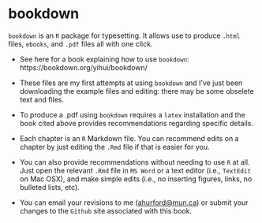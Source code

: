 # bookdown

`bookdown` is an `R` package for typesetting. It allows use to produce `.html` files, `ebooks`, and `.pdf` files all with one click.

- See here for a book explaining how to use `bookdown`: https://bookdown.org/yihui/bookdown/

- These files are my first attempts at using `bookdown` and I've just been downloading the example files and editing: there may be some obselete text and files.

- To produce a .pdf using `bookdown` requires a `latex` installation and the book cited above provides recommendations regarding specific details.

- Each chapter is an `R` Markdown file. You can recommend edits on a chapter by just editing the `.Rmd` file if that is easier for you.

- You can also provide recommendations without needing to use `R` at all. Just open the relevant `.Rmd` file in `MS Word` or a text editor (i.e., `TextEdit` on Mac OSX), and make simple edits (i.e., no inserting figures, links, no bulleted lists, etc).

- You can email your revisions to me (<ahurford@mun.ca>) or submit your changes to the `Github` site associated with this book.
